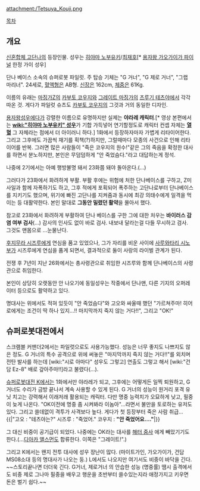 {{{+1 光司鉄也 / Tetsuya Kouji }}}

attachment:/Tetsuya_Kouji.png

[[목차]]
== 개요 ==
[[신혼합체 고단나]]의 등장인물. 성우는 [[히야마 노부유키]]/[[최재호]][* [[용자왕 가오가이가 파이널]] 한정 가이 성우]

단나 베이스 소속의 슈퍼로봇 파일럿. 주 탑승 기체는 "G 거너", "G 제로 거너", "그랩 마리너". 24세로, [[혈액형]]은 AB형. [[신장]]은 162cm, [[체중]]은 61Kg.

이름의 유래는 [[마징가Z]]의 [[카부토 코우지]]와 [[그레이트 마징가]]의 [[츠루기 테츠야]]에서 각각 따온 것. 게다가 파일럿 슈츠도 [[카부토 코우지]]의 그것과 거의 동일한 디자인.

[[용자왕]]성우에다가 강렬한 이름으로 유명하지만 실제는 '''야라레 캐릭터'''.[* 영상 본편에서는 '''[[wiki:"히야마 노부유키" 성우]]'''가 기합 가득넣어 연기할정도로 캐릭터 컨셉 자체는 '''[[열혈]]''' 그 자체라는 점에서 더 아이러니 하다.] 1화에서 등장하자마자 가볍게 리타이어한다. 그리고 그후에도 가끔씩 재기를 획책(?)하지만, 그럴때마다 모종의 사건으로 인해 리타이어를 반복. 그러면 많은 사람들이 "죽은 코우지의 원수!"같은 그의 죽음을 확정한 대사를 하면서 분노하지만, 본인은 무덤덤하게 "안 죽었슴다."라고 대답하는게 정석.

나중에 2기에서는 아예 행방불명 돼서 23화쯤 돼야 돌아온다.(…)

그러다가 23화에서 화려하게 부활. 부활 후에는 위험에 처한 단나베이스를 구하고, Z미사일과 함께 자폭하기도 하고, 그후 적에게 포획되어 폭주하는 고단나로부터 단나베이스를 지키기도 했으며, 위기에 빠진 고단나를 지켜줌과 동시에 최강 의태수에게 일격을 먹이는 등 대활약한다. 본인 말대로 '''그동안 밀렸던 활약'''을 몰아서 했다.

참고로 23화에서 화려하게 부활하여 단나 베이스를 구한 그에 대한 처우는 '''바이러스 감염 여부 검사'''(…) 감사의 인사도 없이 바로 검사. 내보내 달라는걸 다들 무시하고 검사. 그것도 맨몸으로 …눈물난다.

[[후지무라 시즈루]]에게 연심을 품고 있었으나, 그가 자리를 비운 사이에 [[사루와타리 시노부]]가 시즈루에게 연심을 품게 되면서, 결과적으로 둘이 사랑의 라이벌 관계가 된다.

전쟁 후 7년이 지난 26화에서는 총사령관으로 취임한 시즈루와 함께 단나베이스의 사령관으로 취임한다. 

본인이 상당히 오랫동안 안 나오기에 동일성우는 작중에서 단나맨, 다른 기지의 오퍼레이터 등으로도 활약하고 있다. 

명대사는 위에서도 적혀 있듯이 "안 죽었슴다"와 고오와 싸울때 했던 "가르쳐주마! 히어로에게는 조건이 딱 하나 있지…!! 마지막까지 죽지 않는 거다!!", 그리고 "OK!"

== 슈퍼로봇대전에서 ==
스크램블 커맨더2에서는 파일럿으로도 사용가능했다. 성능은 너무 좋지도 나쁘지도 않은 정도. G 거너의 특수 공격으로 위에 써놓은 "마지막까지 죽지 않는 거다!!"를 외치며 전탄 발사를 하는데 [wiki:"시로 아마다" 성우도 그렇고] 연출도 그렇고 해서 [wiki:"건담 Ez-8" 배로 갚아주마!!]라고 불렸다(...).

[[슈퍼로봇대전 K]]에서는 1화에서만 야라레가 되고, 그후에는 어떻게든 일찍 퇴원하고, G 거너도 수리가 금방 끝나서 계속 사용할 수 있게 된다. G 거너의 성능이 원거리 포격 유닛 치고는 강력해서 이래저래 활용되는 캐릭터. 다만 명중 능력치가 오묘하게 낮고, 필중이 늦게 나온다. "OK이전에 명중 좀 시켜봐라 이놈아"…라면서 불만을 토로하는 유저도 있다. 그리고 쓸데없이 격투가 사격보다 높다. 게다가 첫 등장부터 죽은 사람 취급...
{{|"고오 : "테츠야는?"
시즈루 : "죽었어."
코우지 : '''"안 죽었어요…."'''|}}

그 대신 비중이 공기급이 되었다. 나중에는 OK라는 대사를 [[해터 중사]] 에게 빼았기기도 한다.(…[[디아카 앨스먼]]도 합류한다. 이쪽은 "그레이트!".)

그리고 K에서는 왠지 전투 대사에 성우 장난이 많다. (마이트가인, 가오가이가, 건담MS08소대 등의 명대사가 나오는 둥.)
L에서도 나오지만 여기서도 비중이 바닥을 긴다. ~~스토리끝나면 더더욱 긴다. G거너, 제로거너 의 안습한 성능 (명중률) 땜시 출격에서도 비중 제로 그나마 필중을 배우고 행운을 초반부터 쓸수있는지라 애정가지고 키우면 돈은 벌기 쉽다.~~
